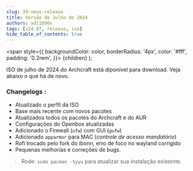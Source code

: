 ```yaml
---
slug: 39-news-release
title: Versão de Julho de 2024
authors: adi1090x
tags: [v24.07, release, iso]
hide_table_of_contents: true
---
```


<!-- Badges -->
  <span
    style={{
      backgroundColor: color,
      borderRadius: '4px',
      color: '#fff',
      padding: '0.2rem',
    }}>
    {children}
  </span>
);

ISO de julho de 2024 do Archcraft está diponível para download. Veja abaixo o que há de novo.

<!--truncate-->

### Changelogs :
- Atualizado o perfil da ISO
- Base mais recente com novos pacotes
- Atualizados todos os pacotes do Archcraft e do AUR
- Configurações do Openbox atualizadas
- Adicionado o Firewall (`ufw`) com GUI (`gufw`)
- Adicionado `apparmor` para MAC (_controle de acesso mandatório_)
- Rofi trocado pelo fork do ibonn, erro de foco no wayland corrigido
- Pequenas melhorias e correções de bugs.

> Rode: `sudo pacman -Syyu` para atualizar sua instalação existente.
